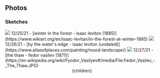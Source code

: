 


## Photos

### Sketches


<img src="photos/sketch1.webp" style={{maxWidth:800}}/>
12/25/21 - [winter in the forest - isaac leviton (1885)](https://www.wikiart.org/en/isaac-levitan/in-the-forest-at-winter-1885)

<img src="photos/sketch2.webp" style={{maxWidth:800}}/>
12/26/21 - [by the water's edge - isaac leviton (undated)](https://www.atlasofplaces.com/painting/mood-landscape/)

<img src="photos/sketch3.webp" style={{maxWidth:800}}/>
12/27/21 - [the thaw - fedor vasilev (1871)](https://en.wikipedia.org/wiki/Fyodor_Vasilyev#/media/File:Fedor_Vasilev_-_The_Thaw.JPG)





  <Layout>
    <Container>
      <Header/>
      {children}
    </Container>
  </Layout>
</>
